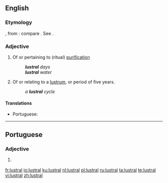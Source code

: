 ==English==

===Etymology===
{{etyl|la|en}} {{lena}} {{term|lustralis}}, from {{term|lustrum}}: compare {{etyl|fr|en}} {{term|lustral|lang=fr}}. See {{term|lustrum}}.

===Adjective===
{{head|en|adjective}}

# Of or pertaining to (ritual) [[purification]]
#: '''''lustral''' days''
#: '''''lustral''' water''
# Of or relating to a [[lustrum]], or period of five years.
#: ''a '''lustral''' cycle''

====Translations====
{{trans-top|relating to ritual purification}}
* Portuguese: {{t|pt|lustral}}
{{trans-mid}}
{{trans-bottom}}

----

==Portuguese==

===Adjective===
{{pt-adj|lustra|l}}

# {{l|en|lustral}} {{gloss|relating to ritual purification}}

[[fr:lustral]]
[[io:lustral]]
[[ku:lustral]]
[[nl:lustral]]
[[pl:lustral]]
[[ru:lustral]]
[[ta:lustral]]
[[te:lustral]]
[[vi:lustral]]
[[zh:lustral]]